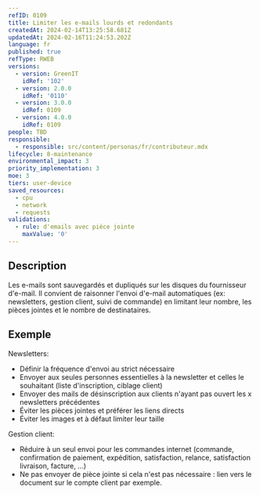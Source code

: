 ```yaml
---
refID: 0109
title: Limiter les e-mails lourds et redondants
createdAt: 2024-02-14T13:25:58.681Z
updatedAt: 2024-02-16T11:24:53.202Z
language: fr
published: true
refType: RWEB
versions:
  - version: GreenIT
    idRef: '102'
  - version: 2.0.0
    idRef: '0110'
  - version: 3.0.0
    idRef: 0109
  - version: 4.0.0
    idRef: 0109
people: TBD
responsible:
  - responsible: src/content/personas/fr/contributeur.mdx
lifecycle: 8-maintenance
environmental_impact: 3
priority_implementation: 3
moe: 3
tiers: user-device
saved_resources:
  - cpu
  - network
  - requests
validations:
  - rule: d'emails avec pièce jointe
    maxValue: '0'
---
```


## Description

Les e-mails sont sauvegardés et dupliqués sur les disques du fournisseur d'e-mail.
Il convient de raisonner l'envoi d'e-mail automatiques (ex: newsletters, gestion client, suivi de commande) en limitant leur nombre, les pièces jointes et le nombre de destinataires.

## Exemple

Newsletters:

* Définir la fréquence d'envoi au strict nécessaire
* Envoyer aux seules personnes essentielles à la newsletter et celles le souhaitant (liste d'inscription, ciblage client)
* Envoyer des mails de désinscription aux clients n'ayant pas ouvert les x newsletters précédentes
* Éviter les pièces jointes et préférer les liens directs
* Éviter les images et à défaut limiter leur taille

Gestion client:

* Réduire à un seul envoi pour les commandes internet (commande, confirmation de paiement, expédition, satisfaction, relance, satisfaction livraison, facture, ...)
* Ne pas envoyer de pièce jointe si cela n'est pas nécessaire : lien vers le document sur le compte client par exemple.
